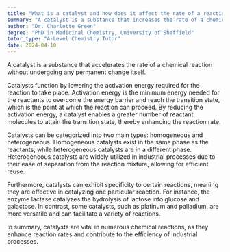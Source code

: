 ```yaml
---
title: "What is a catalyst and how does it affect the rate of a reaction?"
summary: "A catalyst is a substance that increases the rate of a chemical reaction without being consumed."
author: "Dr. Charlotte Green"
degree: "PhD in Medicinal Chemistry, University of Sheffield"
tutor_type: "A-Level Chemistry Tutor"
date: 2024-04-10
---
```


A catalyst is a substance that accelerates the rate of a chemical reaction without undergoing any permanent change itself. 

Catalysts function by lowering the activation energy required for the reaction to take place. Activation energy is the minimum energy needed for the reactants to overcome the energy barrier and reach the transition state, which is the point at which the reaction can proceed. By reducing the activation energy, a catalyst enables a greater number of reactant molecules to attain the transition state, thereby enhancing the reaction rate.

Catalysts can be categorized into two main types: homogeneous and heterogeneous. Homogeneous catalysts exist in the same phase as the reactants, while heterogeneous catalysts are in a different phase. Heterogeneous catalysts are widely utilized in industrial processes due to their ease of separation from the reaction mixture, allowing for efficient reuse.

Furthermore, catalysts can exhibit specificity to certain reactions, meaning they are effective in catalyzing one particular reaction. For instance, the enzyme lactase catalyzes the hydrolysis of lactose into glucose and galactose. In contrast, some catalysts, such as platinum and palladium, are more versatile and can facilitate a variety of reactions.

In summary, catalysts are vital in numerous chemical reactions, as they enhance reaction rates and contribute to the efficiency of industrial processes.
    